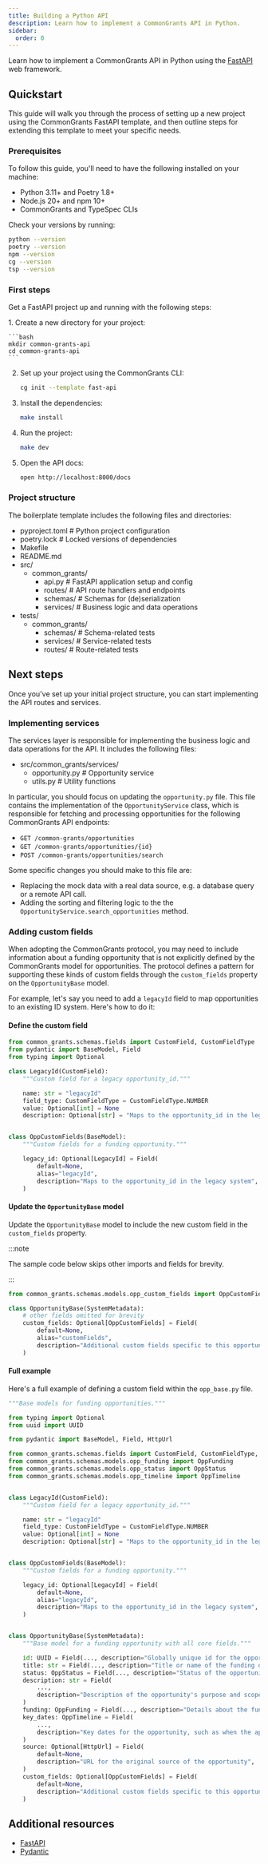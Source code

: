 ```yaml
---
title: Building a Python API
description: Learn how to implement a CommonGrants API in Python.
sidebar:
  order: 0
---
```



Learn how to implement a CommonGrants API in Python using the [FastAPI](https://fastapi.tiangolo.com/) web framework.

## Quickstart

This guide will walk you through the process of setting up a new project using the CommonGrants FastAPI template, and then outline steps for extending this template to meet your specific needs.

### Prerequisites

To follow this guide, you'll need to have the following installed on your machine:

- Python 3.11+ and Poetry 1.8+
- Node.js 20+ and npm 10+
- CommonGrants and TypeSpec CLIs

Check your versions by running:

```bash
python --version
poetry --version
npm --version
cg --version
tsp --version
```

### First steps

Get a FastAPI project up and running with the following steps:

<Steps>
1. Create a new directory for your project:

    ```bash
    mkdir common-grants-api
    cd common-grants-api
    ```

2. Set up your project using the CommonGrants CLI:

   ```bash
   cg init --template fast-api
   ```

3. Install the dependencies:

   ```bash
   make install
   ```

4. Run the project:

   ```bash
   make dev
   ```

5. Open the API docs:

   ```bash
   open http://localhost:8000/docs
   ```

</Steps>

### Project structure

The boilerplate template includes the following files and directories:

<FileTree>

- pyproject.toml # Python project configuration
- poetry.lock # Locked versions of dependencies
- Makefile
- README.md
- src/
  - common_grants/
    - api.py # FastAPI application setup and config
    - routes/ # API route handlers and endpoints
    - schemas/ # Schemas for (de)serialization
    - services/ # Business logic and data operations
- tests/
  - common_grants/
    - schemas/ # Schema-related tests
    - services/ # Service-related tests
    - routes/ # Route-related tests

</FileTree>

## Next steps

Once you've set up your initial project structure, you can start implementing the API routes and services.

### Implementing services

The services layer is responsible for implementing the business logic and data operations for the API. It includes the following files:

<FileTree>

- src/common_grants/services/
  - opportunity.py # Opportunity service
  - utils.py # Utility functions

</FileTree>

In particular, you should focus on updating the `opportunity.py` file. This file contains the implementation of the `OpportunityService` class, which is responsible for fetching and processing opportunities for the following CommonGrants API endpoints:

- `GET /common-grants/opportunities`
- `GET /common-grants/opportunities/{id}`
- `POST /common-grants/opportunities/search`

Some specific changes you should make to this file are:

- Replacing the mock data with a real data source, e.g. a database query or a remote API call.
- Adding the sorting and filtering logic to the the `OpportunityService.search_opportunities` method.

### Adding custom fields

When adopting the CommonGrants protocol, you may need to include information about a funding opportunity that is not explicitly defined by the CommonGrants model for opportunities. The protocol defines a pattern for supporting these kinds of custom fields through the `custom_fields` property on the `OpportunityBase` model.

For example, let's say you need to add a `legacyId` field to map opportunities to an existing ID system. Here's how to do it:

#### Define the custom field

```python opp_custom_fields.py
from common_grants.schemas.fields import CustomField, CustomFieldType
from pydantic import BaseModel, Field
from typing import Optional

class LegacyId(CustomField):
    """Custom field for a legacy opportunity_id."""

    name: str = "legacyId"
    field_type: CustomFieldType = CustomFieldType.NUMBER
    value: Optional[int] = None
    description: Optional[str] = "Maps to the opportunity_id in the legacy system"


class OppCustomFields(BaseModel):
    """Custom fields for a funding opportunity."""

    legacy_id: Optional[LegacyId] = Field(
        default=None,
        alias="legacyId",
        description="Maps to the opportunity_id in the legacy system",
    )
```

#### Update the `OpportunityBase` model

Update the `OpportunityBase` model to include the new custom field in the `custom_fields` property.

:::note

The sample code below skips other imports and fields for brevity.

:::

```python opp_base.py ins={1, 5-9}
from common_grants.schemas.models.opp_custom_fields import OppCustomFields

class OpportunityBase(SystemMetadata):
    # other fields omitted for brevity
    custom_fields: Optional[OppCustomFields] = Field(
        default=None,
        alias="customFields",
        description="Additional custom fields specific to this opportunity",
    )
```

#### Full example

Here's a full example of defining a custom field within the `opp_base.py` file.

```python opp_base.py
"""Base models for funding opportunities."""

from typing import Optional
from uuid import UUID

from pydantic import BaseModel, Field, HttpUrl

from common_grants.schemas.fields import CustomField, CustomFieldType, SystemMetadata
from common_grants.schemas.models.opp_funding import OppFunding
from common_grants.schemas.models.opp_status import OppStatus
from common_grants.schemas.models.opp_timeline import OppTimeline


class LegacyId(CustomField):
    """Custom field for a legacy opportunity_id."""

    name: str = "legacyId"
    field_type: CustomFieldType = CustomFieldType.NUMBER
    value: Optional[int] = None
    description: Optional[str] = "Maps to the opportunity_id in the legacy system"


class OppCustomFields(BaseModel):
    """Custom fields for a funding opportunity."""

    legacy_id: Optional[LegacyId] = Field(
        default=None,
        alias="legacyId",
        description="Maps to the opportunity_id in the legacy system",
    )


class OpportunityBase(SystemMetadata):
    """Base model for a funding opportunity with all core fields."""

    id: UUID = Field(..., description="Globally unique id for the opportunity")
    title: str = Field(..., description="Title or name of the funding opportunity")
    status: OppStatus = Field(..., description="Status of the opportunity")
    description: str = Field(
        ...,
        description="Description of the opportunity's purpose and scope",
    )
    funding: OppFunding = Field(..., description="Details about the funding available")
    key_dates: OppTimeline = Field(
        ...,
        description="Key dates for the opportunity, such as when the application opens and closes",
    )
    source: Optional[HttpUrl] = Field(
        default=None,
        description="URL for the original source of the opportunity",
    )
    custom_fields: Optional[OppCustomFields] = Field(
        default=None,
        description="Additional custom fields specific to this opportunity",
    )
```

## Additional resources

- [FastAPI](https://fastapi.tiangolo.com/)
- [Pydantic](https://docs.pydantic.dev/)

